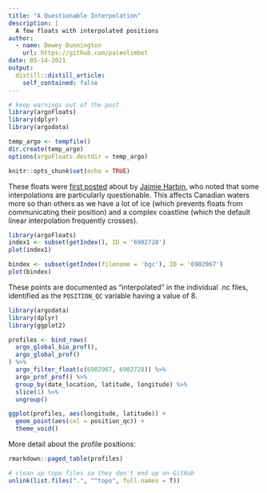 ```yaml
---
title: "A Questionable Interpolation"
description: |
  A few floats with interpolated positions
author:
  - name: Dewey Dunnington
    url: https://github.com/paleolimbot
date: 05-14-2021
output:
  distill::distill_article:
    self_contained: false
---
```



```r
# keep warnings out of the post
library(argoFloats)
library(dplyr)
library(argodata)

temp_argo <- tempfile()
dir.create(temp_argo)
options(argoFloats.destdir = temp_argo)

knitr::opts_chunk$set(echo = TRUE)
```

These floats were [first posted](https://github.com/ArgoCanada/argoFloats/issues/224) about by [Jaimie Harbin](https://github.com/j-harbin), who noted that some interpolations are particularly questionable. This affects Canadian waters more so than others as we have a lot of ice (which prevents floats from communicating their position) and a complex coastline (which the default linear interpolation frequently crosses).

```r
library(argoFloats)
index1 <- subset(getIndex(), ID = '6902728')
plot(index1) 
```

```r
bindex <- subset(getIndex(filename = 'bgc'), ID = '6902967')
plot(bindex)
```

These points are documented as "interpolated" in the individual .nc files, identified as the `POSITION_QC` variable having a value of 8.

```r
library(argodata)
library(dplyr)
library(ggplot2)

profiles <- bind_rows(
  argo_global_bio_prof(),
  argo_global_prof()
) %>%
  argo_filter_float(c(6902967, 6902728)) %>%
  argo_prof_prof() %>%
  group_by(date_location, latitude, longitude) %>%
  slice(1) %>%
  ungroup()

ggplot(profiles, aes(longitude, latitude)) +
  geom_point(aes(col = position_qc)) +
  theme_void()
```

More detail about the profile positions:

```r
rmarkdown::paged_table(profiles)
```


```r
# clean up topo files so they don't end up on GitHub
unlink(list.files(".", "^topo", full.names = T))
```
